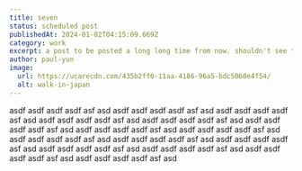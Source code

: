```yaml
---
title: seven
status: scheduled post
publishedAt: 2024-01-02T04:15:09.669Z
category: work
excerpt: a post to be posted a long long time from now. shouldn't see this in prod.
author: paul-yun
image:
  url: https://ucarecdn.com/435b2ff0-11aa-4186-96a5-bdc5060e4f54/
  alt: walk-in-japan
---
```

a﻿sdf asdf asdf asdf asf asd a﻿sdf asdf asdf asdf asf asd a﻿sdf asdf asdf asdf asf asd a﻿sdf asdf asdf asdf asf asd a﻿sdf asdf asdf asdf asf asd a﻿sdf asdf asdf asdf asf asd a﻿sdf asdf asdf asdf asf asd a﻿sdf asdf asdf asdf asf asd a﻿sdf asdf asdf asdf asf asd a﻿sdf asdf asdf asdf asf asd a﻿sdf asdf asdf asdf asf asd a﻿sdf asdf asdf asdf asf asd a﻿sdf asdf asdf asdf asf asd a﻿sdf asdf asdf asdf asf asd a﻿sdf asdf asdf asdf asf asd